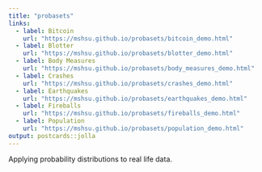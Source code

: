 ```yaml
---
title: "probasets"
links:
  - label: Bitcoin
    url: "https://mshsu.github.io/probasets/bitcoin_demo.html"
  - label: Blotter
    url: "https://mshsu.github.io/probasets/blotter_demo.html"
  - label: Body Measures
    url: "https://mshsu.github.io/probasets/body_measures_demo.html"
  - label: Crashes
    url: "https://mshsu.github.io/probasets/crashes_demo.html"
  - label: Earthquakes
    url: "https://mshsu.github.io/probasets/earthquakes_demo.html"
  - label: Fireballs
    url: "https://mshsu.github.io/probasets/fireballs_demo.html"
  - label: Population
    url: "https://mshsu.github.io/probasets/population_demo.html"
output: postcards::jolla
---
```


Applying probability distributions to real life data.

